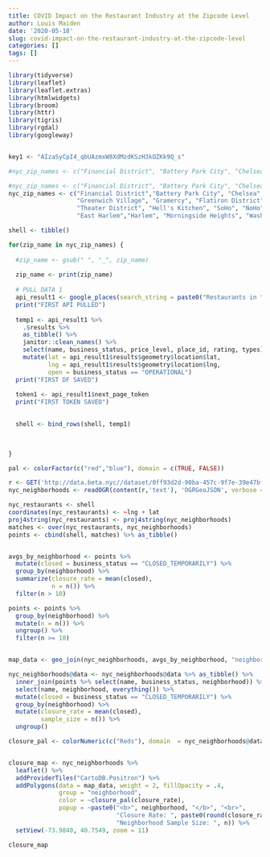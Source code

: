 ```yaml
---
title: COVID Impact on the Restaurant Industry at the Zipcode Level
author: Louis Maiden
date: '2020-05-18'
slug: covid-impact-on-the-restaurant-industry-at-the-zipcode-level
categories: []
tags: []
---
```



```r

library(tidyverse)
library(leaflet)
library(leaflet.extras)
library(htmlwidgets)
library(broom)
library(httr)
library(tigris)
library(rgdal)
library(googleway)


key1 <- "AIzaSyCpI4_qbUAzmxW8XdMzdKSzH3kOZKk9Q_s"

#nyc_zip_names <- c("Financial District", "Battery Park City", "Chelsea")

#nyc_zip_names <- c("Financial District", "Battery Park City", "Chelsea", "West Village", "East VIllage", "Civic Center")
nyc_zip_names <- c("Financial District","Battery Park City", "Chelsea", "West Village", "East Village", "Tribeca", "Lower East Side",
                   "Greenwich Village", "Gramercy", "Flatiron District","Stuyvesant Town", "Kips Bay", "Midtown", "Murray Hill",
                   "Theater District", "Hell's Kitchen", "SoHo", "NoHo", "Little Italy", "Nolita", "Upper East Side", "Upper West Side",
                   "East Harlem","Harlem", "Morningside Heights", "Washington Heights", "Inwood")

shell <- tibble()

for(zip_name in nyc_zip_names) {
  
  #zip_name <- gsub(" ", "_", zip_name)
  
  zip_name <- print(zip_name)
  
  # PULL DATA 1
  api_result1 <- google_places(search_string = paste0("Restaurants in ", zip_name, ",New York"), key = key1)
  print("FIRST API PULLED")
  
  temp1 <- api_result1 %>% 
    .$results %>% 
    as_tibble() %>% 
    janitor::clean_names() %>% 
    select(name, business_status, price_level, place_id, rating, types) %>% 
    mutate(lat = api_result1$results$geometry$location$lat,
           lng = api_result1$results$geometry$location$lng,
           open = business_status == "OPERATIONAL")
  print("FIRST DF SAVED")
  
  token1 <- api_result1$next_page_token
  print("FIRST TOKEN SAVED")

  
  shell <- bind_rows(shell, temp1)

  
  
}
```



```r
pal <- colorFactor(c("red","blue"), domain = c(TRUE, FALSE))

r <- GET('http://data.beta.nyc//dataset/0ff93d2d-90ba-457c-9f7e-39e47bf2ac5f/resource/35dd04fb-81b3-479b-a074-a27a37888ce7/download/d085e2f8d0b54d4590b1e7d1f35594c1pediacitiesnycneighborhoods.geojson')
nyc_neighborhoods <- readOGR(content(r,'text'), 'OGRGeoJSON', verbose = F)

nyc_restaurants <- shell
coordinates(nyc_restaurants) <- ~lng + lat
proj4string(nyc_restaurants) <- proj4string(nyc_neighborhoods)
matches <- over(nyc_restaurants, nyc_neighborhoods)
points <- cbind(shell, matches) %>% as_tibble()


avgs_by_neighborhood <- points %>% 
  mutate(closed = business_status == "CLOSED_TEMPORARILY") %>% 
  group_by(neighborhood) %>% 
  summarize(closure_rate = mean(closed),
            n = n()) %>% 
  filter(n > 10)

points <- points %>% 
  group_by(neighborhood) %>% 
  mutate(n = n()) %>% 
  ungroup() %>% 
  filter(n >= 10)


map_data <- geo_join(nyc_neighborhoods, avgs_by_neighborhood, "neighborhood", "neighborhood")

nyc_neighborhoods@data <- nyc_neighborhoods@data %>% as_tibble() %>% 
  inner_join(points %>% select(name, business_status, neighborhood)) %>% 
  select(name, neighborhood, everything()) %>% 
  mutate(closed = business_status == "CLOSED_TEMPORARILY") %>% 
  group_by(neighborhood) %>% 
  mutate(closure_rate = mean(closed),
         sample_size = n()) %>% 
  ungroup()

closure_pal <- colorNumeric(c("Reds"), domain  = nyc_neighborhoods@data$closure_rate)


closure_map <- nyc_neighborhoods %>% 
  leaflet() %>% 
  addProviderTiles("CartoDB.Positron") %>% 
  addPolygons(data = map_data, weight = 2, fillOpacity = .4, 
              group = "neighborhood",
              color = ~closure_pal(closure_rate),
              popup = ~paste0("<b>", neighborhood, "</b>", "<br>",
                              "Closure Rate: ", paste0(round(closure_rate, 2), "%"), "<br>",
                              "Neighborhood Sample Size: ", n)) %>% 
  setView(-73.9840, 40.7549, zoom = 11)
```


```r
closure_map
````